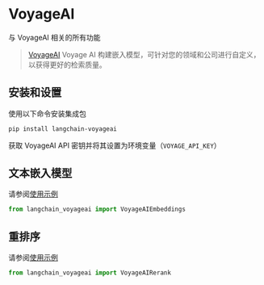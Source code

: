 # VoyageAI

与 VoyageAI 相关的所有功能

>[VoyageAI](https://www.voyageai.com/) Voyage AI 构建嵌入模型，可针对您的领域和公司进行自定义，以获得更好的检索质量。

## 安装和设置

使用以下命令安装集成包
```bash
pip install langchain-voyageai
```

获取 VoyageAI API 密钥并将其设置为环境变量（`VOYAGE_API_KEY`）

## 文本嵌入模型

请参阅[使用示例](/docs/integrations/text_embedding/voyageai)

```python
from langchain_voyageai import VoyageAIEmbeddings
```

## 重排序

请参阅[使用示例](/docs/integrations/document_transformers/voyageai-reranker)

```python
from langchain_voyageai import VoyageAIRerank
```
